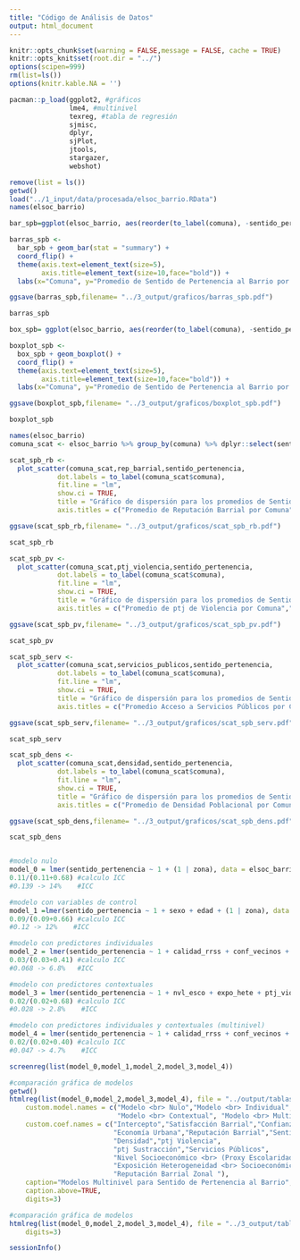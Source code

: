 ```yaml
---
title: "Código de Análisis de Datos"
output: html_document
---
```

```r
knitr::opts_chunk$set(warning = FALSE,message = FALSE, cache = TRUE)
knitr::opts_knit$set(root.dir = "../")
options(scipen=999)
rm(list=ls())
options(knitr.kable.NA = '')
```

```r
pacman::p_load(ggplot2, #gráficos
               lme4, #multinivel
               texreg, #tabla de regresión
               sjmisc, 
               dplyr,
               sjPlot,
               jtools,
               stargazer,
               webshot) 
```

```r
remove(list = ls())
getwd()
load("../1_input/data/procesada/elsoc_barrio.RData")
names(elsoc_barrio)
```

```r
bar_spb=ggplot(elsoc_barrio, aes(reorder(to_label(comuna), -sentido_pertenencia),sentido_pertenencia))

barras_spb <- 
  bar_spb + geom_bar(stat = "summary") + 
  coord_flip() +
  theme(axis.text=element_text(size=5),
        axis.title=element_text(size=10,face="bold")) + 
  labs(x="Comuna", y="Promedio de Sentido de Pertenencia al Barrio por Comuna")

ggsave(barras_spb,filename= "../3_output/graficos/barras_spb.pdf")

barras_spb
```

```r
box_spb= ggplot(elsoc_barrio, aes(reorder(to_label(comuna), -sentido_pertenencia),sentido_pertenencia)) 

boxplot_spb <-
  box_spb + geom_boxplot() +  
  coord_flip() + 
  theme(axis.text=element_text(size=5),
        axis.title=element_text(size=10,face="bold")) + 
  labs(x="Comuna", y="Promedio de Sentido de Pertenencia al Barrio por Comuna")

ggsave(boxplot_spb,filename= "../3_output/graficos/boxplot_spb.pdf")

boxplot_spb
```
```r
names(elsoc_barrio)
comuna_scat <- elsoc_barrio %>% group_by(comuna) %>% dplyr::select(sentido_pertenencia,rep_barrial,ptj_violencia,servicios_publicos,densidad) %>% summarise_all(mean)

scat_spb_rb <- 
  plot_scatter(comuna_scat,rep_barrial,sentido_pertenencia,
            dot.labels = to_label(comuna_scat$comuna),
            fit.line = "lm",
            show.ci = TRUE,
            title = "Gráfico de dispersión para los promedios de Sentido de Pertenencia y Reputación Barrial agrupados por Comuna",
            axis.titles = c("Promedio de Reputación Barrial por Comuna","Promedio de Sentido de Pertenencia al Barrio por Comuna"))

ggsave(scat_spb_rb,filename= "../3_output/graficos/scat_spb_rb.pdf")

scat_spb_rb
```

```r
scat_spb_pv <-
  plot_scatter(comuna_scat,ptj_violencia,sentido_pertenencia,
            dot.labels = to_label(comuna_scat$comuna),
            fit.line = "lm",
            show.ci = TRUE,
            title = "Gráfico de dispersión para los promedios de Sentido de Pertenencia y ptj de Violencia agrupados por Comuna",
            axis.titles = c("Promedio de ptj de Violencia por Comuna","Promedio de Sentido de Pertenencia por Comuna"))

ggsave(scat_spb_pv,filename= "../3_output/graficos/scat_spb_pv.pdf")

scat_spb_pv
```

```r
scat_spb_serv <-
  plot_scatter(comuna_scat,servicios_publicos,sentido_pertenencia,
            dot.labels = to_label(comuna_scat$comuna),
            fit.line = "lm",
            show.ci = TRUE,
            title = "Gráfico de dispersión para los promedios de Sentido de Pertenencia y Acceso a Servicios Públicos agrupados por Comuna",
            axis.titles = c("Promedio Acceso a Servicios Públicos por Comuna","Promedio de Sentido de Pertenencia por Comuna"))

ggsave(scat_spb_serv,filename= "../3_output/graficos/scat_spb_serv.pdf")

scat_spb_serv
```

```r
scat_spb_dens <- 
  plot_scatter(comuna_scat,densidad,sentido_pertenencia,
            dot.labels = to_label(comuna_scat$comuna),
            fit.line = "lm",
            show.ci = TRUE,
            title = "Gráfico de dispersión para los promedios de Sentido de Pertenencia y Densidad Poblacional agrupados por Comuna",
            axis.titles = c("Promedio de Densidad Poblacional por Comuna","Promedio de Sentido de Pertenencia por Comuna"))

ggsave(scat_spb_dens,filename= "../3_output/graficos/scat_spb_dens.pdf")

scat_spb_dens
```

```r


```

```r
#modelo nulo
model_0 = lmer(sentido_pertenencia ~ 1 + (1 | zona), data = elsoc_barrio)
0.11/(0.11+0.68) #calculo ICC
#0.139 -> 14%    #ICC 

#modelo con variables de control
model_1 =lmer(sentido_pertenencia ~ 1 + sexo + edad + (1 | zona), data = elsoc_barrio)
0.09/(0.09+0.66) #calculo ICC
#0.12 -> 12%    #ICC

#modelo con predictores individuales
model_2 = lmer(sentido_pertenencia ~ 1 + calidad_rrss + conf_vecinos + lazos + percep_inseguridad + exp_criminalidad + molestias_barrio + satisf_gobarrio + exp_gentrificacion + rep_barrial + (1 | zona), data = elsoc_barrio)
0.03/(0.03+0.41) #calculo ICC
#0.068 -> 6.8%   #ICC

#modelo con predictores contextuales
model_3 = lmer(sentido_pertenencia ~ 1 + nvl_esco + expo_hete + ptj_violencia + ptj_sustraccion + densidad + servicios_publicos + repbarrial_media_zonal + (1 | zona), data = elsoc_barrio)
0.02/(0.02+0.68) #calculo ICC
#0.028 -> 2.8%    #ICC

#modelo con predictores individuales y contextuales (multinivel)
model_4 = lmer(sentido_pertenencia ~ 1 + calidad_rrss + conf_vecinos + lazos + percep_inseguridad + exp_criminalidad + molestias_barrio + satisf_gobarrio + exp_gentrificacion + rep_barrial + nvl_esco + expo_hete + ptj_violencia + ptj_sustraccion + densidad + servicios_publicos + repbarrial_media_zonal + (1 | zona), data = elsoc_barrio)
0.02/(0.02+0.40) #calculo ICC
#0.047 -> 4.7%    #ICC

screenreg(list(model_0,model_1,model_2,model_3,model_4))
```

```r
#comparación gráfica de modelos
getwd()
htmlreg(list(model_0,model_2,model_3,model_4), file = "../output/tablas/rifsm_model.docx",
    custom.model.names = c("Modelo <br> Nulo","Modelo <br> Individual",
                           "Modelo <br> Contextual", "Modelo <br> Multinivel"),
    custom.coef.names = c("Intercepto","Satisfacción Barrial","Confianza en <br> Vecinos","Calidad RR.SS.",
                          "Economía Urbana","Reputación Barrial","Sentimiento <br> de Inseguridad",
                          "Densidad","ptj Violencia",
                          "ptj Sustracción","Servicios Públicos",
                          "Nivel Socioeconómico <br> (Proxy Escolaridad)",
                          "Exposición Heterogeneidad <br> Socioeconómica",
                          "Reputación Barrial Zonal "),
    caption="Modelos Multinivel para Sentido de Pertenencia al Barrio",
    caption.above=TRUE,
    digits=3)
```

```r
#comparación gráfica de modelos
htmlreg(list(model_0,model_2,model_3,model_4), file = "../3_output/tablas/rifsm_model.doc",
    digits=3)
```


```r
sessionInfo()
```

